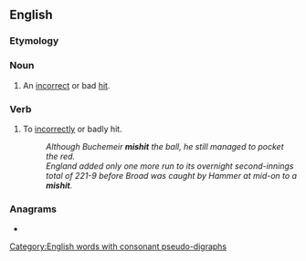 {{also|mis-hit}}
==English==

===Etymology===
{{prefix|en|mis|hit}}

===Noun===
{{en-noun}}

# {{lb|en|sports}} An [[incorrect]] or bad [[hit]].

===Verb===
{{en-verb|mishits|mishitting|mishit}}

# {{lb|en|transitive}} To [[incorrectly]] or badly hit.
#: ''Although Buchemeir '''mishit''' the ball, he still managed to pocket the red.''
#: ''England added only one more run to its overnight second-innings total of 221-9 before Broad was caught by Hammer at mid-on to a '''mishit'''.''

===Anagrams===
* {{anagrams|en|isthmi}}

[[Category:English words with consonant pseudo-digraphs]]